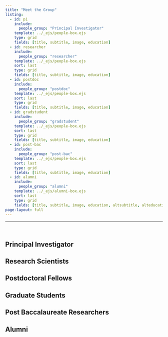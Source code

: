 ```yaml
---
title: "Meet the Group"
listing:
  - id: pi
    include: 
      people_group: "Principal Investigator"
    template: ../_ejs/people-box.ejs
    type: grid
    fields: [title, subtitle, image, education]
  - id: researcher
    include: 
      people_group: "researcher"
    template: ../_ejs/people-box.ejs
    sort: last
    type: grid
    fields: [title, subtitle, image, education]
  - id: postdoc
    include: 
      people_group: "postdoc"
    template: ../_ejs/people-box.ejs
    sort: last    
    type: grid
    fields: [title, subtitle, image, education]
  - id: gradstudent
    include: 
      people_group: "gradstudent"
    template: ../_ejs/people-box.ejs
    sort: last
    type: grid
    fields: [title, subtitle, image, education]
  - id: post-bac
    include: 
      people_group: "post-bac"
    template: ../_ejs/people-box.ejs
    sort: last
    type: grid
    fields: [title, subtitle, image, education]
  - id: alumni
    include: 
      people_group: "alumni"
    template: ../_ejs/alumni-box.ejs
    sort: last
    type: grid
    fields: [title, subtitle, image, education, altsubtitle, alteducation]
page-layout: full
---
```


<hr>

<br>

## Principal Investigator


::: {#pi}
:::


:::{.sand-background}
## Research Scientists



::: {#researcher}
:::

:::

## Postdoctoral Fellows

::: {#postdoc}
:::

:::{.sand-background}
## Graduate Students



::: {#gradstudent}
:::

:::

## Post Baccalaureate Researchers

::: {#post-bac}
:::

:::{.sand-background}
## Alumni



::: {#alumni}
:::

:::
